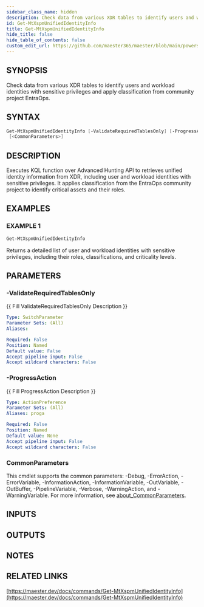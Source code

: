 ```yaml
---
sidebar_class_name: hidden
description: Check data from various XDR tables to identify users and workload identities with sensitive privileges and apply classification from community project EntraOps.
id: Get-MtXspmUnifiedIdentityInfo
title: Get-MtXspmUnifiedIdentityInfo
hide_title: false
hide_table_of_contents: false
custom_edit_url: https://github.com/maester365/maester/blob/main/powershell/public/Get-MtXspmUnifiedIdentityInfo.ps1
---
```


## SYNOPSIS

Check data from various XDR tables to identify users and workload identities with sensitive privileges and apply classification from community project EntraOps.

## SYNTAX

```powershell
Get-MtXspmUnifiedIdentityInfo [-ValidateRequiredTablesOnly] [-ProgressAction <ActionPreference>]
 [<CommonParameters>]
```

## DESCRIPTION

Executes KQL function over Advanced Hunting API to retrieves unified identity information from XDR, including user and workload identities with sensitive privileges.
It applies classification from the EntraOps community project to identify critical assets and their roles.

## EXAMPLES

### EXAMPLE 1

```powershell
Get-MtXspmUnifiedIdentityInfo
```

Returns a detailed list of user and workload identities with sensitive privileges, including their roles, classifications, and criticality levels.

## PARAMETERS

### -ValidateRequiredTablesOnly

\{\{ Fill ValidateRequiredTablesOnly Description \}\}

```yaml
Type: SwitchParameter
Parameter Sets: (All)
Aliases:

Required: False
Position: Named
Default value: False
Accept pipeline input: False
Accept wildcard characters: False
```

### -ProgressAction

\{\{ Fill ProgressAction Description \}\}

```yaml
Type: ActionPreference
Parameter Sets: (All)
Aliases: proga

Required: False
Position: Named
Default value: None
Accept pipeline input: False
Accept wildcard characters: False
```

### CommonParameters

This cmdlet supports the common parameters: -Debug, -ErrorAction, -ErrorVariable, -InformationAction, -InformationVariable, -OutVariable, -OutBuffer, -PipelineVariable, -Verbose, -WarningAction, and -WarningVariable. For more information, see [about_CommonParameters](http://go.microsoft.com/fwlink/?LinkID=113216).

## INPUTS

## OUTPUTS

## NOTES

## RELATED LINKS

[https://maester.dev/docs/commands/Get-MtXspmUnifiedIdentityInfo](https://maester.dev/docs/commands/Get-MtXspmUnifiedIdentityInfo)
